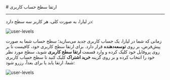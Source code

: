 

<Layout>
<Head>
<title>مستندات ارتقا سطح حساب کاربری - لیارا</title>
</Head>
# ارتقا سطح حساب کاربری
<hr className="mb-2" />


در لیارا، به صورت کلی، هر کاربر سه سطح دارد:

<div className="h-4" />
<img src="https://files.liara.ir/liara/docs/user-levels.png" alt="user-levels"/>
<div className="h-4" />

زمانی که شما در لیارا، یک حساب کاربری جدید می‌سازید؛ سطح حساب شما به صورت پیش‌فرض، بر روی **توسعه‌دهنده** قرار دارد. 
برای ارتقا سطح کاربری خود، کافیست تا بر روی پروفایل خود کلیک کرده و وارد قسمت **ارتقا سطح کاربری** شوید، سطح مورد نظر خود را انتخاب کرده و بر روی گزینه **خرید اشتراک** کلیک کنید تا سطح حساب کاربری شما، ارتقا یابد یا برای بعداً، رزرو شود:

<div className="h-4" />
<img src="https://files.liara.ir/liara/docs/update-user-level.gif" alt="user-levels"/>
<div className="h-4" />

</Layout>